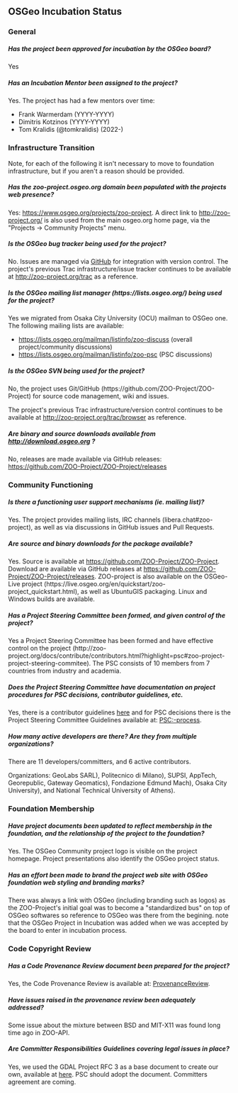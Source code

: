 
== OSGeo Incubation Status ==

=== General ===

===== Has the project been approved for incubation by the OSGeo board? ===== 
Yes 

=====  Has an Incubation Mentor been assigned to the project? ===== 

Yes.  The project has had a few mentors over time:

* Frank Warmerdam (YYYY-YYYY)
* Dimitris Kotzinos (YYYY-YYYY)
* Tom Kralidis (@tomkralidis) (2022-)

=== Infrastructure Transition ===

Note, for each of the following it isn't necessary to move to foundation infrastructure, but if you aren't a reason should be provided.

===== Has the zoo-project.osgeo.org domain been populated with the projects web presence? =====
Yes: https://www.osgeo.org/projects/zoo-project. A direct link to http://zoo-project.org/ is also used from the main osgeo.org home page, via the "Projects -> Community Projects" menu.

===== Is the OSGeo bug tracker being used for the project? ===== 
No.  Issues are managed via [https://github.com/ZOO-Project/ZOO-Project/issues GitHub] for integration with version control.  The project's previous Trac infrastructure/issue tracker continues to be available at http://zoo-project.org/trac as a reference.

===== Is the OSGeo mailing list manager (https://lists.osgeo.org/) being used for the project? ===== 
Yes we migrated from Osaka City University (OCU) mailman to OSGeo one.  The following mailing lists are available:
* https://lists.osgeo.org/mailman/listinfo/zoo-discuss (overall project/community discussions)
* https://lists.osgeo.org/mailman/listinfo/zoo-psc (PSC discussions)

===== Is the OSGeo SVN being used for the project? ===== 
No, the project uses Git/GitHub (https://github.com/ZOO-Project/ZOO-Project) for source code management, wiki and issues.

The project's previous Trac infrastructure/version control continues to be available at http://zoo-project.org/trac/browser as reference.

===== Are binary and source downloads available from http://download.osgeo.org ? ===== 
No, releases are made available via GitHub releases: https://github.com/ZOO-Project/ZOO-Project/releases

=== Community Functioning ===

===== Is there a functioning user support mechanisms (ie. mailing list)? ===== 
Yes.  The project provides mailing lists, IRC channels (libera.chat#zoo-project), as well as via discussions in GitHub issues and Pull Requests.

===== Are source and binary downloads for the package available? ===== 
Yes. Source is available at https://github.com/ZOO-Project/ZOO-Project. Download are available via GitHub releases at https://github.com/ZOO-Project/ZOO-Project/releases. ZOO-project is also available on the OSGeo-Live project (https://live.osgeo.org/en/quickstart/zoo-project_quickstart.html), as well as UbuntuGIS packaging.  Linux and Windows builds are available.


===== Has a Project Steering Committee been formed, and given control of the project? ===== 
Yes a Project Steering Committee has been formed and have effective control on the project (http://zoo-project.org/docs/contribute/contributors.html?highlight=psc#zoo-project-project-steering-commitee).  The PSC consists of 10 members from 7 countries from industry and academia.

===== Does the Project Steering Committee have documentation on project procedures for PSC decisions, contributor guidelines, etc. ===== 
Yes, there is a contributor guidelines [http://zoo-project.org/docs/community/developer.html here] and for PSC decisions there is the Project Steering Committee Guidelines available at: [[PSC:-process]].

===== How many active developers are there? Are they from multiple organizations? ===== 
There are 11 developers/committers, and 6 active contributors.

Organizations: GeoLabs SARL), Politecnico di Milano), SUPSI, AppTech, Georepublic, Gateway Geomatics), Fondazione Edmund Mach), Osaka City University), and National Technical University of Athens).

=== Foundation Membership ===

===== Have project documents been updated to reflect membership in the foundation, and the relationship of the project to the foundation? ===== 
Yes. The OSGeo Community project logo is visible on the project homepage. Project presentations also identify the OSGeo project status.

===== Has an effort been made to brand the project web site with OSGeo foundation web styling and branding marks? ===== 
There was always a link with OSGeo (including branding such as logos) as the ZOO-Project's initial goal was to become a "standardized bus" on top of OSGeo softwares so reference to OSGeo was there from the begining. note that the OSGeo Project in Incubation was added when we was accepted by the board to enter in incubation process. 

=== Code Copyright Review ===

===== Has a Code Provenance Review document been prepared for the project? ===== 
Yes, the Code Provenance Review is available at: [[ProvenanceReview]].

===== Have issues raised in the provenance review been adequately addressed? ===== 
Some issue about the mixture between BSD and MIT-X11 was found long time ago in ZOO-API.

===== Are Committer Responsibilities Guidelines covering legal issues in place? ===== 
Yes, we used the GDAL Project RFC 3 as a base document to create our own, available at [http://zoo-project.org/docs/community/developer.html here].  PSC should adopt the document. Committers agreement are coming.




